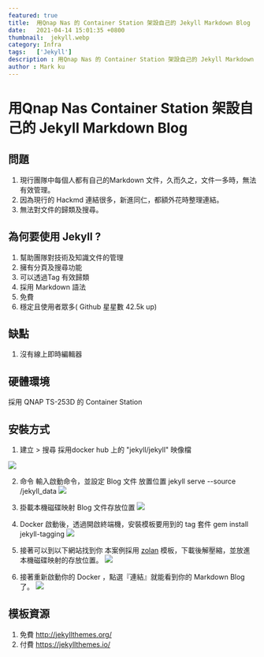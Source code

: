 ```yaml
---
featured: true
title:  用Qnap Nas 的 Container Station 架設自己的 Jekyll Markdown Blog
date:   2021-04-14 15:01:35 +0800
thumbnail:  jekyll.webp
category: Infra
tags:   ['Jekyll']
description : 用Qnap Nas 的 Container Station 架設自己的 Jekyll Markdown Blog
author : Mark ku
---
```

# 用Qnap Nas Container Station 架設自己的 Jekyll Markdown Blog

## 問題

1. 現行團隊中每個人都有自己的Markdown 文件，久而久之，文件一多時，無法有效管理。
2. 因為現行的 Hackmd 連結很多，新進同仁，都額外花時整理連結。
3. 無法對文件的歸類及搜尋。

## 為何要使用 Jekyll ?
1. 幫助團隊對技術及知識文件的管理
2. 擁有分頁及搜尋功能
3. 可以透過Tag 有效歸類
4. 採用 Markdown 語法
5. 免費
6. 穩定且使用者眾多( Github 星星數 42.5k up)

## 缺點
1. 沒有線上即時編輯器

## 硬體環境
採用 QNAP TS-253D 的 Container Station

## 安裝方式
1. 建立 > 搜尋 採用docker hub 上的 "jekyll/jekyll" 映像檔

![](https://i.imgur.com/IPIukyZ.webp)

2. 命令 輸入啟動命令，並設定 Blog 文件 放置位置
jekyll serve --source /jekyll_data
![](https://i.imgur.com/gkgDX8d.webp)

3. 掛載本機磁碟映射 Blog 文件存放位置
![](https://i.imgur.com/GxGj8CM.webp)

4. Docker 啟動後，透過開啟終端機，安裝模板要用到的 tag 套件
gem install jekyll-tagging
![](https://i.imgur.com/NioErlz.webp)

5. 接著可以到以下網站找到你
本案例採用 [zolan](http://jekyllthemes.org/themes/zolan/) 模板，下載後解壓縮，並放進本機磁碟映射的存放位置。
![](https://i.imgur.com/wmHB3rr.webp)

6. 接著重新啟動你的 Docker ，點選『連結』就能看到你的 Markdown  Blog 了。
![](https://i.imgur.com/kH1RMX1.webp)

## 模板資源
1. 免費
http://jekyllthemes.org/
2. 付費
https://jekyllthemes.io/

